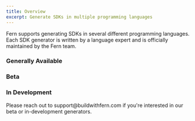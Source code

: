 ---
title: Overview
excerpt: Generate SDKs in multiple programming languages
---

Fern supports generating SDKs in several different programming languages. Each 
SDK generator is written by a language expert and is officially maintained by 
the Fern team. 

### Generally Available

<CardGroup cols={3}>
  <Card
    title="TypeScript"
    icon="brands node-js"
  />
  <Card
    title="Python"
    icon="brands python"
  />
  <Card
    title="Go"
    icon="brands golang"
  />
  <Card
    title=".Net"
    icon="brands microsoft"
  />
  <Card
    title="Java"
    icon="brands java"
  />
  <Card
    title="Ruby"
    icon="gem"
  />
</CardGroup>

### Beta

<CardGroup cols={3}>
  <Card
    title="Terraform"
    icon="cloud"
  />
  <Card
    title="PHP"
    icon="brands php"
  />
</CardGroup>

### In Development

<CardGroup cols={3}>
  <Card
    title="Swift"
    icon="brands swift"
  />
  <Card
    title="Rust"
    icon="brands rust"
  />
  <Card
    title="CLI"
    icon="terminal"
  />
</CardGroup>


<Warning title='Get early access'>
  Please reach out to support@buildwithfern.com if you're interested in our 
  beta or in-development generators.
</Warning>